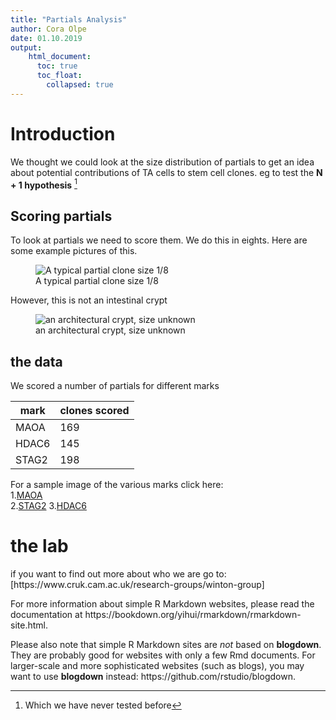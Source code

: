 ```yaml
---
title: "Partials Analysis"
author: Cora Olpe
date: 01.10.2019
output:
    html_document:
      toc: true
      toc_float:
        collapsed: true
---
```

# Introduction 

We thought we could look at the size distribution of partials to get an idea about potential contributions of TA cells to stem cell clones. eg to test the **N + 1 hypothesis** [^1]  

[^1]: Which we have never tested before

## Scoring partials {#ID1}

To look at partials we need to score them. We do this in eights. Here are some example pictures of this.

![A typical partial clone size 1/8](img/crypts.jpg)

However, this is not an intestinal crypt

![an architectural crypt, size unknown](img/not_crypt.jpg)

## the data {#ID3}

We scored a number of partials for different marks

| mark | clones scored |
|------|---------------|
| MAOA | 169           |
| HDAC6| 145           |
| STAG2| 198           |

For a sample image of the various marks click here:  
1.[MAOA](#ID1)  
2.[STAG2](#ID2)
3.[HDAC6](#ID3)

# the lab {#ID2}

if you want to find out more about who we are go to:  
[https://www.cruk.cam.ac.uk/research-groups/winton-group]

For more information about simple R Markdown websites, please read the documentation at https://bookdown.org/yihui/rmarkdown/rmarkdown-site.html.

Please also note that simple R Markdown sites are _not_ based on **blogdown**. They are probably good for websites with only a few Rmd documents. For larger-scale and more sophisticated websites (such as blogs), you may want to use **blogdown** instead: https://github.com/rstudio/blogdown.
